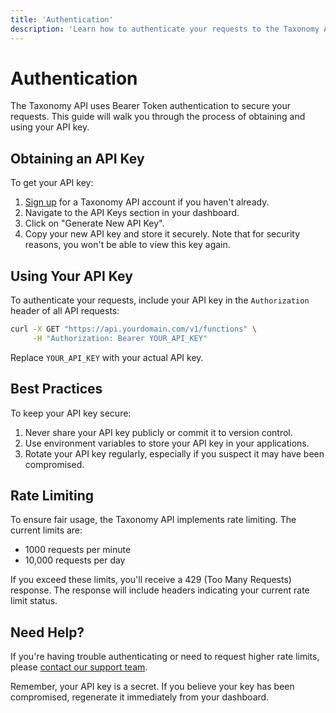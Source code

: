 ```yaml
---
title: 'Authentication'
description: 'Learn how to authenticate your requests to the Taxonomy API'
---
```


# Authentication

The Taxonomy API uses Bearer Token authentication to secure your requests. This guide will walk you through the process of obtaining and using your API key.

## Obtaining an API Key

To get your API key:

1. [Sign up](#) for a Taxonomy API account if you haven't already.
2. Navigate to the API Keys section in your dashboard.
3. Click on "Generate New API Key".
4. Copy your new API key and store it securely. Note that for security reasons, you won't be able to view this key again.

## Using Your API Key

To authenticate your requests, include your API key in the `Authorization` header of all API requests:

```bash
curl -X GET "https://api.yourdomain.com/v1/functions" \
     -H "Authorization: Bearer YOUR_API_KEY"
```

Replace `YOUR_API_KEY` with your actual API key.

## Best Practices

To keep your API key secure:

1. Never share your API key publicly or commit it to version control.
2. Use environment variables to store your API key in your applications.
3. Rotate your API key regularly, especially if you suspect it may have been compromised.

## Rate Limiting

To ensure fair usage, the Taxonomy API implements rate limiting. The current limits are:

- 1000 requests per minute
- 10,000 requests per day

If you exceed these limits, you'll receive a 429 (Too Many Requests) response. The response will include headers indicating your current rate limit status.

## Need Help?

If you're having trouble authenticating or need to request higher rate limits, please [contact our support team](mailto:support@yourdomain.com).

Remember, your API key is a secret. If you believe your key has been compromised, regenerate it immediately from your dashboard.